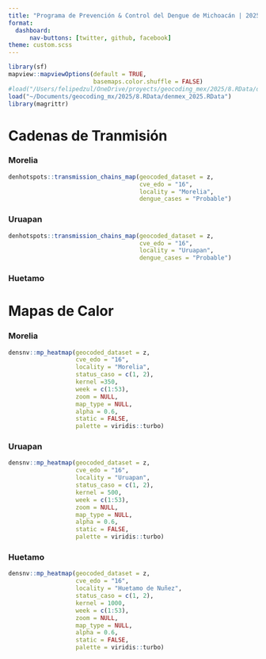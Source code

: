 ```yaml
---
title: "Programa de Prevención & Control del Dengue de Michoacán | 2025"
format: 
  dashboard:
      nav-buttons: [twitter, github, facebook]
theme: custom.scss
---
```


```r
library(sf)
mapview::mapviewOptions(default = TRUE,
                        basemaps.color.shuffle = FALSE)
#load("/Users/felipedzul/OneDrive/proyects/geocoding_mex/2025/8.RData/denmex_2025.RData")
load("~/Documents/geocoding_mx/2025/8.RData/denmex_2025.RData")
library(magrittr)
```


# Cadenas de Tranmisión 

::: panel-tabset

### Morelia

```r
denhotspots::transmission_chains_map(geocoded_dataset = z,
                                     cve_edo = "16",
                                     locality = "Morelia",
                                     dengue_cases = "Probable")
```

### Uruapan

```r
denhotspots::transmission_chains_map(geocoded_dataset = z,
                                     cve_edo = "16",
                                     locality = "Uruapan",
                                     dengue_cases = "Probable")
```


### Huetamo



:::


# Mapas de Calor

::: panel-tabset


### Morelia

```r
densnv::mp_heatmap(geocoded_dataset = z,
                   cve_edo = "16",
                   locality = "Morelia",
                   status_caso = c(1, 2),
                   kernel =350,
                   week = c(1:53),
                   zoom = NULL,
                   map_type = NULL,
                   alpha = 0.6,
                   static = FALSE,
                   palette = viridis::turbo)
```

### Uruapan

```r
densnv::mp_heatmap(geocoded_dataset = z,
                   cve_edo = "16",
                   locality = "Uruapan",
                   status_caso = c(1, 2),
                   kernel = 500,
                   week = c(1:53),
                   zoom = NULL,
                   map_type = NULL,
                   alpha = 0.6,
                   static = FALSE,
                   palette = viridis::turbo)
```


### Huetamo

```r
densnv::mp_heatmap(geocoded_dataset = z,
                   cve_edo = "16",
                   locality = "Huetamo de Nuñez",
                   status_caso = c(1, 2),
                   kernel = 1000,
                   week = c(1:53),
                   zoom = NULL,
                   map_type = NULL,
                   alpha = 0.6,
                   static = FALSE,
                   palette = viridis::turbo)
```


:::
